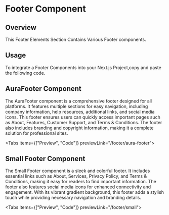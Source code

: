 
# Footer Component

## Overview

This Footer Elements Section Contains Various Footer components.

## Usage

To integrate a Footer Components into your Next.js Project,copy and paste the following code.

## AuraFooter Component

The AuraFooter component is a comprehensive footer designed for all platforms. It features multiple sections for easy navigation, including company information, help resources, additional links, and social media icons. This footer ensures users can quickly access important pages such as About, Features, Customer Support, and Terms & Conditions. The footer also includes branding and copyright information, making it a complete solution for professional sites.

<Tabs items={["Preview", "Code"]} previewLink="/footer/aura-footer">
  <TabComponent label="Preview">
    <AuraFooterOne />
  </TabComponent>
  <TabComponent label="Code">
    <SourceCodeViewer componentPath="Footer/AuraFooterOne.tsx" />
  </TabComponent>
</Tabs>

## Small Footer Component

The Small Footer component is a sleek and colorful footer. It includes essential links such as About, Services, Privacy Policy, and Terms & Conditions, making it easy for readers to find important information. The footer also features social media icons for enhanced connectivity and engagement. With its vibrant gradient background, this footer adds a stylish touch while providing necessary navigation and branding details.

<Tabs items={["Preview", "Code"]} previewLink="/footer/small">
  <TabComponent label="Preview">
    <SmallFooter />
  </TabComponent>
  <TabComponent label="Code">
    <SourceCodeViewer componentPath="Footer/SmallFooter.tsx" />
  </TabComponent>
</Tabs>
